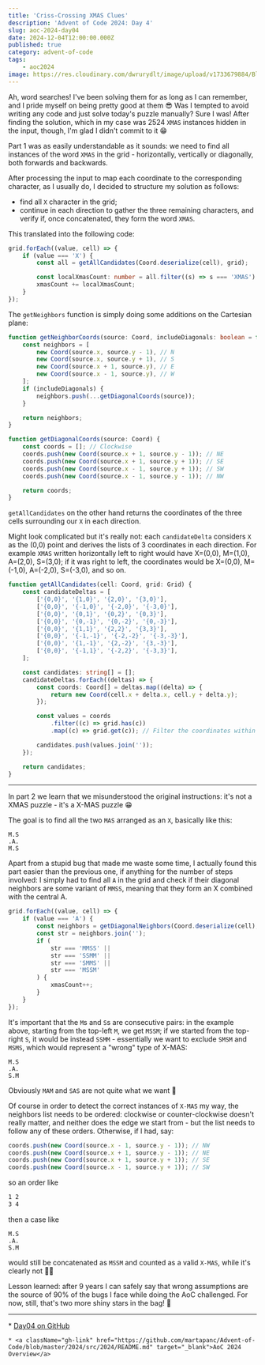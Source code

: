 ```yaml
---
title: 'Criss-Crossing XMAS Clues'
description: 'Advent of Code 2024: Day 4'
slug: aoc-2024-day04
date: 2024-12-04T12:00:00.000Z
published: true
category: advent-of-code
tags:
    - aoc2024
image: https://res.cloudinary.com/dwrurydlt/image/upload/v1733679884/Blog/2024-day-4_bhstb4.webp
---
```


Ah, word searches! I've been solving them for as long as I can remember, and I pride myself on being pretty good at them 😎
Was I tempted to avoid writing any code and just solve today's puzzle manually? Sure I was! After finding the solution, which in my case was 2524 `XMAS` instances hidden in the input, though, I'm glad I didn't commit to it 😁

Part 1 was as easily understandable as it sounds: we need to find all instances of the word `XMAS` in the grid - horizontally, vertically or diagonally, both forwards and backwards.

After processing the input to map each coordinate to the corresponding character, as I usually do, I decided to structure my solution as follows:

- find all `X` character in the grid;
- continue in each direction to gather the three remaining characters, and verify if, once concatenated, they form the word `XMAS`.

This translated into the following code:

```ts
grid.forEach((value, cell) => {
    if (value === 'X') {
        const all = getAllCandidates(Coord.deserialize(cell), grid);

        const localXmasCount: number = all.filter((s) => s === 'XMAS').length;
        xmasCount += localXmasCount;
    }
});
```

The `getNeighbors` function is simply doing some additions on the Cartesian plane:

```ts
function getNeighborCoords(source: Coord, includeDiagonals: boolean = false) {
    const neighbors = [
        new Coord(source.x, source.y - 1), // N
        new Coord(source.x, source.y + 1), // S
        new Coord(source.x + 1, source.y), // E
        new Coord(source.x - 1, source.y), // W
    ];
    if (includeDiagonals) {
        neighbors.push(...getDiagonalCoords(source));
    }

    return neighbors;
}

function getDiagonalCoords(source: Coord) {
    const coords = []; // Clockwise
    coords.push(new Coord(source.x + 1, source.y - 1)); // NE
    coords.push(new Coord(source.x + 1, source.y + 1)); // SE
    coords.push(new Coord(source.x - 1, source.y + 1)); // SW
    coords.push(new Coord(source.x - 1, source.y - 1)); // NW

    return coords;
}
```

`getAllCandidates` on the other hand returns the coordinates of the three cells surrounding our `X` in each direction.

Might look complicated but it's really not: each `candidateDelta` considers `X` as the (0,0) point and derives the lists of 3 coordinates in each direction.
For example `XMAS` written horizontally left to right would have X=(0,0), M=(1,0), A=(2,0), S=(3,0); if it was right to left, the coordinates would be X=(0,0), M=(-1,0), A=(-2,0), S=(-3,0), and so on.

```ts
function getAllCandidates(cell: Coord, grid: Grid) {
    const candidateDeltas = [
        ['{0,0}', '{1,0}', '{2,0}', '{3,0}'],
        ['{0,0}', '{-1,0}', '{-2,0}', '{-3,0}'],
        ['{0,0}', '{0,1}', '{0,2}', '{0,3}'],
        ['{0,0}', '{0,-1}', '{0,-2}', '{0,-3}'],
        ['{0,0}', '{1,1}', '{2,2}', '{3,3}'],
        ['{0,0}', '{-1,-1}', '{-2,-2}', '{-3,-3}'],
        ['{0,0}', '{1,-1}', '{2,-2}', '{3,-3}'],
        ['{0,0}', '{-1,1}', '{-2,2}', '{-3,3}'],
    ];

    const candidates: string[] = [];
    candidateDeltas.forEach((deltas) => {
        const coords: Coord[] = deltas.map((delta) => {
            return new Coord(cell.x + delta.x, cell.y + delta.y);
        });

        const values = coords
            .filter((c) => grid.has(c))
            .map((c) => grid.get(c)); // Filter the coordinates within the grid

        candidates.push(values.join(''));
    });

    return candidates;
}
```

---

In part 2 we learn that we misunderstood the original instructions: it's not a XMAS puzzle - it's a X-MAS puzzle 😁

The goal is to find all the two `MAS` arranged as an `X`, basically like this:

```aoc
M.S
.A.
M.S
```

Apart from a stupid bug that made me waste some time, I actually found this part easier than the previous one, if anything for the number of steps involved: I simply had to find all `A` in the grid and check if their diagonal neighbors are some variant of `MMSS`, meaning that they form an X combined with the central A.

```ts
grid.forEach((value, cell) => {
    if (value === 'A') {
        const neighbors = getDiagonalNeighbors(Coord.deserialize(cell), grid);
        const str = neighbors.join('');
        if (
            str === 'MMSS' ||
            str === 'SSMM' ||
            str === 'SMMS' ||
            str === 'MSSM'
        ) {
            xmasCount++;
        }
    }
});
```

It's important that the `M`s and `S`s are consecutive pairs: in the example above, starting from the top-left `M`, we get `MSSM`; if we started from the top-right `S`, it would be instead `SSMM` - essentially we want to exclude `SMSM` and `MSMS`, which would represent a "wrong" type of X-MAS:

```aoc
M.S
.A.
S.M
```

Obviously `MAM` and `SAS` are not quite what we want 🤔

Of course in order to detect the correct instances of `X-MAS` my way, the neighbors list needs to be ordered: clockwise or counter-clockwise doesn't really matter, and neither does the edge we start from - but the list needs to follow any of these orders. Otherwise, if I had, say:

```ts
coords.push(new Coord(source.x - 1, source.y - 1)); // NW
coords.push(new Coord(source.x + 1, source.y - 1)); // NE
coords.push(new Coord(source.x + 1, source.y + 1)); // SE
coords.push(new Coord(source.x - 1, source.y + 1)); // SW
```

so an order like

```bash
1 2
3 4
```

then a case like

```aoc
M.S
.A.
S.M
```

would still be concatenated as `MSSM` and counted as a valid `X-MAS`, while it's clearly not 🤦‍♀️

Lesson learned: after 9 years I can safely say that wrong assumptions are the source of 90% of the bugs I face while doing the AoC challenged.
For now, still, that's two more shiny stars in the bag! 🌠

---

<div className="flex flex-col gap-2">
    * <a className="gh-link" href="https://github.com/martapanc/Advent-of-Code/blob/master/2024/src/2024/day04/day04.ts" target="_blank">Day04 on GitHub</a>

    * <a className="gh-link" href="https://github.com/martapanc/Advent-of-Code/blob/master/2024/src/2024/README.md" target="_blank">AoC 2024 Overview</a>

</div>

